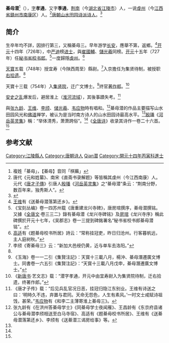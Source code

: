 '''綦毋潜'''<ref>複姓「綦毋」，【綦毋】音同「棋蕪」</ref>（{{bd|692年？||755年？||catIdx=Qiwu綦毋潜}}），[[表字|字]]'''孝通'''，又字'''季通'''，[[荆南|荆南]]（今[[湖北省|湖北省]][[江陵市|江陵市]]）人，一说[[虔州|虔州]]（今[[江西省|江西省]][[赣州市|赣州市]][[南康区|南康区]]）人。<ref>唐代《元和姓纂》、南宋《直斋书录解题》等皆稱其虔州（今江西南康）人。元代《[[唐才子傳|唐才子傳]]》引唐人[[殷璠|殷璠]]《[[河岳英灵集|河岳英灵集]]》之“綦毋潜”条云：“荆南分野，数百年来，独秀斯人”。</ref>[[唐朝|唐朝]][[山水田园诗派|山水田园诗派]][[诗人|诗人]]。<ref name="mlz">{{cite book |author=彭定求 |title=《全唐诗》|year=2011 |publisher=中华书局 |location=北京市|isbn=9787101017168}}</ref>

== 简介 ==
生卒年均不詳，因排行第三，又稱綦毋三。早年游学[[长安|长安]]，應舉不第，返鄉。<ref>[[王维|王维]]有《送綦母潜落第还乡》。</ref>[[开元|开元]]十四年（726年），中[[严迪|严迪]]榜[[进士|进士]]，與[[崔國輔|崔國輔]]、[[儲光羲|儲光羲]]同榜。[[开元|开元]]十五年（727年）任[[秘书省|秘书省]][[校书郎|校书郎]]。<ref>《宝刻丛编》卷一四苏州载《唐重建龙兴寺碑》，唐房琯撰序，綦毋潜撰铭。又據《[[全唐文|全唐文]]·卷三三二》錄有綦毋潜《龙兴寺碑铭》及[[房琯|房琯]]《龙兴寺序》稱此碑撰於开元十七年，《吴郡志》卷一三提到碑銘署名“秘书省校书郎綦毋潜铭”。</ref>一度歸隱[[虔州|虔州]]。<ref>[[高适|高适]]有《题綦毋校书所居》詩云：“常称挂冠吏，昨日归沧州。行客暮帆远，主人庭树秋。”</ref>

[[天寶|天寶]]五载（748年）授宜寿（今陕西周至）縣尉。<ref>李颀《寄綦毋三》云：“新加大邑绶仍黄，近与单车去洛阳。”</ref>入京擔任为集贤待制，被授职[[右拾遗|右拾遗]]。<ref name="mlz"/>

天寶十三载（754年）入[[集贤院|集贤院]]，迁广文博士。<ref>《玉海》卷一一二引《集賢注記》：天寳十三載八月，楊沖、綦母潛遷廣文博士。同書卷一六五引《集賢注記》：“天寳十三載八月戊申，綦母潛遷廣文博士。”</ref>终官[[著作郎|著作郎]]。<ref>《[[新唐书|新唐书]]·艺文志》载：“潜字孝通，开元中由宜寿尉入为集贤院待制，迁右拾遗，终著作郎。”</ref>

[[安史之乱|安史之乱]]爆发后，避居淮上（[[淮河流域|淮河流域]]），其後事蹟失考。<ref>《唐才子传》载：“后见兵乱官况日恶，挂冠归隐江东别业。王维有诗送之曰：‘明時久不违，弃置与君同。天命无怨色，人生有素风。’一时文士咸赋诗祖饯，甚荣。”[[韦应物|韦应物]]有《和李二主薄寄淮上綦毋三》。</ref> 

與[[张九龄|张九龄]]、[[王维|王维]]、[[李颀|李颀]]、[[储光羲|储光羲]]、[[韦应物|韦应物]]時有唱和。<ref>张九龄有《在洪州答綦毋学士》《同綦毋学士夜闻雁》、王昌龄有《东京府县诸公与綦毋潜李颀相送至白马寺宿》、高适有《题綦毋校书所居》、王维有《送綦毋潜落第还乡》、李颀有《送綦潜三谒房给事》等。</ref>綦毋潜的作品主要描写山水田园风光和[[佛|佛]][[道|道]]禅学，被认为是当时南方诗人的山水田园诗最高水平。<ref name="mlz"/>[[殷璠|殷璠]]《[[河岳英灵集|河岳英灵集]]》稱：“举体清秀，萧萧跨俗”。<ref name="mlz"/>《[[全唐诗|全唐诗]]》收录其诗作一卷二十六首。<ref name="mlz"/>

==参考文献==
{{reflist}}

{{DEFAULTSORT:Qiwu綦毋潜}}
[[Category:江陵縣人|Category:江陵縣人]]
[[Category:唐朝诗人|Category:唐朝诗人]]
[[Category:綦毋姓|Qian潜]]
[[Category:開元十四年丙寅科進士|Category:開元十四年丙寅科進士]]